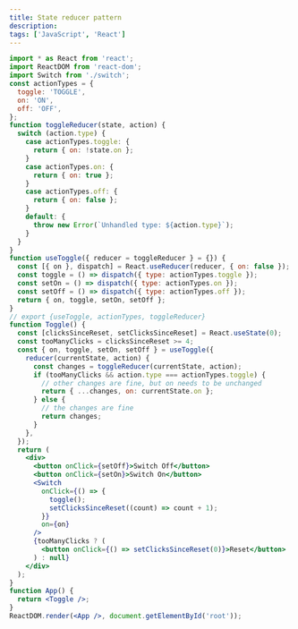 ```yaml
---
title: State reducer pattern
description:
tags: ['JavaScript', 'React']
---
```


<ExternalLink href="https://kentcdodds.com/blog/the-state-reducer-pattern-with-react-hooks" />

```jsx
import * as React from 'react';
import ReactDOM from 'react-dom';
import Switch from './switch';
const actionTypes = {
  toggle: 'TOGGLE',
  on: 'ON',
  off: 'OFF',
};
function toggleReducer(state, action) {
  switch (action.type) {
    case actionTypes.toggle: {
      return { on: !state.on };
    }
    case actionTypes.on: {
      return { on: true };
    }
    case actionTypes.off: {
      return { on: false };
    }
    default: {
      throw new Error(`Unhandled type: ${action.type}`);
    }
  }
}
function useToggle({ reducer = toggleReducer } = {}) {
  const [{ on }, dispatch] = React.useReducer(reducer, { on: false });
  const toggle = () => dispatch({ type: actionTypes.toggle });
  const setOn = () => dispatch({ type: actionTypes.on });
  const setOff = () => dispatch({ type: actionTypes.off });
  return { on, toggle, setOn, setOff };
}
// export {useToggle, actionTypes, toggleReducer}
function Toggle() {
  const [clicksSinceReset, setClicksSinceReset] = React.useState(0);
  const tooManyClicks = clicksSinceReset >= 4;
  const { on, toggle, setOn, setOff } = useToggle({
    reducer(currentState, action) {
      const changes = toggleReducer(currentState, action);
      if (tooManyClicks && action.type === actionTypes.toggle) {
        // other changes are fine, but on needs to be unchanged
        return { ...changes, on: currentState.on };
      } else {
        // the changes are fine
        return changes;
      }
    },
  });
  return (
    <div>
      <button onClick={setOff}>Switch Off</button>
      <button onClick={setOn}>Switch On</button>
      <Switch
        onClick={() => {
          toggle();
          setClicksSinceReset((count) => count + 1);
        }}
        on={on}
      />
      {tooManyClicks ? (
        <button onClick={() => setClicksSinceReset(0)}>Reset</button>
      ) : null}
    </div>
  );
}
function App() {
  return <Toggle />;
}
ReactDOM.render(<App />, document.getElementById('root'));
```
